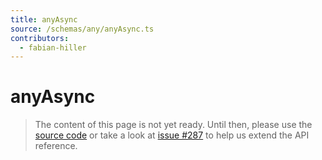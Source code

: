 ```yaml
---
title: anyAsync
source: /schemas/any/anyAsync.ts
contributors:
  - fabian-hiller
---
```


# anyAsync

> The content of this page is not yet ready. Until then, please use the [source code](https://github.com/fabian-hiller/valibot/blob/main/library/src/schemas/any/anyAsync.ts) or take a look at [issue #287](https://github.com/fabian-hiller/valibot/issues/287) to help us extend the API reference.
